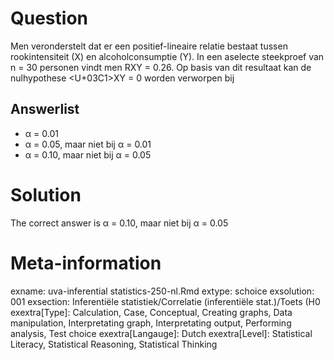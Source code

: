 Question
========

Men veronderstelt dat er een positief-lineaire relatie bestaat tussen rookintensiteit (X) en alcoholconsumptie (Y). In een aselecte steekproef van n = 30 personen vindt men RXY = 0.26. Op basis van dit resultaat kan de nulhypothese <U+03C1>XY = 0 worden verworpen bij 

Answerlist
----------
* &alpha; = 0.01
* &alpha; = 0.05, maar niet bij &alpha; = 0.01
* &alpha; = 0.10, maar niet bij &alpha; = 0.05

Solution
========

The correct answer is  &alpha; = 0.10, maar niet bij &alpha; = 0.05 

Meta-information
================
exname: uva-inferential statistics-250-nl.Rmd 
extype: schoice 
exsolution: 001 
exsection: Inferentiële statistiek/Correlatie (inferentiële stat.)/Toets (H0
exextra[Type]: Calculation, Case, Conceptual, Creating graphs, Data manipulation, Interpretating graph, Interpretating output, Performing analysis, Test choice 
exextra[Langauge]: Dutch 
exextra[Level]: Statistical Literacy, Statistical Reasoning, Statistical Thinking 
